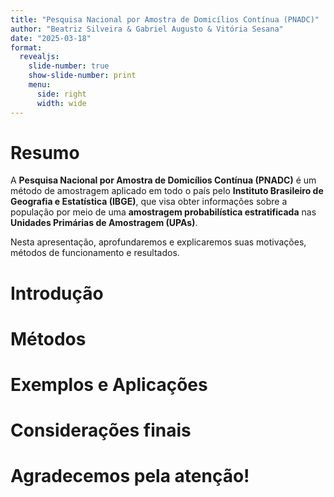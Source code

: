 ```yaml
---
title: "Pesquisa Nacional por Amostra de Domicílios Contínua (PNADC)"
author: "Beatriz Silveira & Gabriel Augusto & Vitória Sesana"
date: "2025-03-18"
format:
  revealjs:
    slide-number: true
    show-slide-number: print
    menu:
      side: right
      width: wide
---
```


# Resumo

A **Pesquisa Nacional por Amostra de Domicílios Contínua (PNADC)** é um método de amostragem aplicado em todo o país pelo **Instituto Brasileiro de Geografia e Estatística (IBGE)**, que visa obter informações sobre a população por meio de uma **amostragem probabilística estratificada** nas **Unidades Primárias de Amostragem (UPAs)**.

Nesta apresentação, aprofundaremos e explicaremos suas motivações, métodos de funcionamento e resultados.

# Introdução

# Métodos

# Exemplos e Aplicações

# Considerações finais

# Agradecemos pela atenção!
